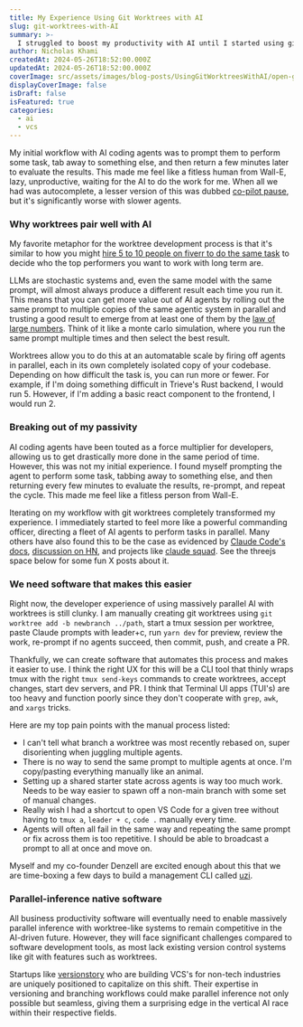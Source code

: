 ```yaml
---
title: My Experience Using Git Worktrees with AI
slug: git-worktrees-with-AI
summary: >-
  I struggled to boost my productivity with AI until I started using git worktrees to run multiple agents in parallel with the same prompt, which completely transformed my experience.
author: Nicholas Khami
createdAt: 2024-05-26T18:52:00.000Z
updatedAt: 2024-05-26T18:52:00.000Z
coverImage: src/assets/images/blog-posts/UsingGitWorktreesWithAI/open-graph.png
displayCoverImage: false
isDraft: false
isFeatured: true
categories:
  - ai
  - vcs
---
```



My initial workflow with AI coding agents was to prompt them to perform some task, tab away to something else, and then return a few minutes later to evaluate the results. This made me feel like a fitless human from Wall-E, lazy, unproductive, waiting for the AI to do the work for me. When all we had was autocomplete, a lesser version of this was dubbed [co-pilot pause](https://youtu.be/Wap2tkgaT1Q?si=XKtFnZ5hZUFhjPsG&t=62), but it's significantly worse with slower agents.

### Why worktrees pair well with AI

My favorite metaphor for the worktree development process is that it's similar to how you might [hire 5 to 10 people on fiverr to do the same task](https://x.com/garrytan/status/1918027171039461435) to decide who the top performers you want to work with long term are.

LLMs are stochastic systems and, even the same model with the same prompt, will almost always produce a different result each time you run it. This means that you can get more value out of AI agents by rolling out the same prompt to multiple copies of the same agentic system in parallel and trusting a good result to emerge from at least one of them by the [law of large numbers](https://en.wikipedia.org/wiki/Law_of_large_numbers). Think of it like a monte carlo simulation, where you run the same prompt multiple times and then select the best result.

Worktrees allow you to do this at an automatable scale by firing off agents in parallel, each in its own completely isolated copy of your codebase. Depending on how difficult the task is, you can run more or fewer. For example, if I'm doing something difficult in Trieve's Rust backend, I would run 5. However, if I'm adding a basic react component to the frontend, I would run 2.

### Breaking out of my passivity

AI coding agents have been touted as a force multiplier for developers, allowing us to get drastically more done in the same period of time. However, this was not my initial experience. I found myself prompting the agent to perform some task, tabbing away to something else, and then returning every few minutes to evaluate the results, re-prompt, and repeat the cycle. This made me feel like a fitless person from Wall-E.

Iterating on my workflow with git worktrees completely transformed my experience. I immediately started to feel more like a powerful commanding officer, directing a fleet of AI agents to perform tasks in parallel. Many others have also found this to be the case as evidenced by [Claude Code's docs](https://docs.anthropic.com/en/docs/claude-code/tutorials#run-parallel-claude-code-sessions-with-git-worktrees), [discussion on HN](https://news.ycombinator.com/item?id=44043717), and projects like [claude squad](https://github.com/smtg-ai/claude-squad). See the threejs space below for some fun X posts about it.

<Pile />

### We need software that makes this easier

Right now, the developer experience of using massively parallel AI with worktrees is still clunky. I am manually creating git worktrees using `git worktree add -b newbranch ../path`, start a tmux session per worktree, paste Claude prompts with leader+c, run `yarn dev` for preview, review the work, re-prompt if no agents succeed, then commit, push, and create a PR.

Thankfully, we can create software that automates this process and makes it easier to use. I think the right UX for this will be a CLI tool that thinly wraps tmux with the right `tmux send-keys` commands to create worktrees, accept changes, start dev servers, and PR. I think that Terminal UI apps (TUI's) are too heavy and function poorly since they don't cooperate with `grep`, `awk`, and `xargs` tricks.

Here are my top pain points with the manual process listed:

- I can't tell what branch a worktree was most recently rebased on, super disorienting when juggling multiple agents.
- There is no way to send the same prompt to multiple agents at once. I'm copy/pasting everything manually like an animal.
- Setting up a shared starter state across agents is way too much work. Needs to be way easier to spawn off a non-main branch with some set of manual changes.
- Really wish I had a shortcut to open VS Code for a given tree without having to `tmux a`, `leader + c`, `code .` manually every time.
- Agents will often all fail in the same way and repeating the same prompt or fix across them is too repetitive. I should be able to broadcast a prompt to all at once and move on.

Myself and my co-founder Denzell are excited enough about this that we are time-boxing a few days to build a management CLI called [uzi](https://github.com/devflowinc/uzi).

### Parallel-inference native software

All business productivity software will eventually need to enable massively parallel inference with worktree-like systems to remain competitive in the AI-driven future. However, they will face significant challenges compared to software development tools, as most lack existing version control systems like git with features such as worktrees.

Startups like [versionstory](https://www.versionstory.com/) who are building VCS's for non-tech industries are uniquely positioned to capitalize on this shift. Their expertise in versioning and branching workflows could make parallel inference not only possible but seamless, giving them a surprising edge in the vertical AI race within their respective fields.
